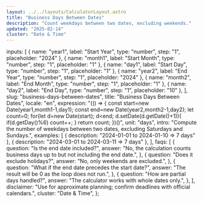 ```yaml
---
layout: ../../layouts/CalculatorLayout.astro
title: "Business Days Between Dates"
description: "Count weekdays between two dates, excluding weekends."
updated: "2025-02-14"
cluster: "Date & Time"
---
```



  inputs: [
    { name: "year1", label: "Start Year", type: "number", step: "1", placeholder: "2024" },
    { name: "month1", label: "Start Month", type: "number", step: "1", placeholder: "1" },
    { name: "day1", label: "Start Day", type: "number", step: "1", placeholder: "1" },
    { name: "year2", label: "End Year", type: "number", step: "1", placeholder: "2024" },
    { name: "month2", label: "End Month", type: "number", step: "1", placeholder: "1" },
    { name: "day2", label: "End Day", type: "number", step: "1", placeholder: "10" },
  ],
  slug: "business-days-between-dates",
  title: "Business Days Between Dates",
  locale: "en",
  expression: "(() => { const start=new Date(year1,month1-1,day1); const end=new Date(year2,month2-1,day2); let count=0; for(let d=new Date(start); d<end; d.setDate(d.getDate()+1)){ if(d.getDay()%6) count++; } return count; })()",
  unit: "days",
  intro: "Compute the number of weekdays between two dates, excluding Saturdays and Sundays.",
  examples: [
    { description: "2024-01-01 to 2024-01-10 ⇒ 7 days" },
    { description: "2024-03-01 to 2024-03-11 ⇒ 7 days" },
  ],
  faqs: [
    {
      question: "Is the end date included?",
      answer: "No, the calculation counts business days up to but not including the end date.",
    },
    {
      question: "Does it exclude holidays?",
      answer: "No, only weekends are excluded.",
    },
    {
      question: "What if the end date precedes the start date?",
      answer: "The result will be 0 as the loop does not run.",
    },
    {
      question: "How are partial days handled?",
      answer: "The calculator works with whole dates only.",
    },
  ],
  disclaimer: "Use for approximate planning; confirm deadlines with official calendars.",
  cluster: "Date & Time",
};

<Calculator schema={schema} />

